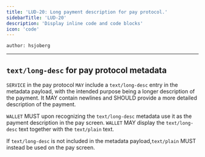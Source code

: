```yaml
---
title: 'LUD-20: Long payment description for pay protocol.'
sidebarTitle: 'LUD-20'
description: 'Display inline code and code blocks'
icon: 'code'
---
```


`author: hsjoberg`

---

## `text/long-desc` for pay protocol metadata

`SERVICE` in the pay protocol `MAY` include a `text/long-desc` entry in the metadata payload, with the intended purpose being a longer description of the payment. It MAY contain newlines and SHOULD provide a more detailed description of the payment.

`WALLET` MUST upon recognizing the `text/long-desc` metadata use it as the payment description in the pay screen.
`WALLET` MAY display the `text/long-desc` text together with the `text/plain` text.

If `text/long-desc` is not included in the metadata payload,`text/plain` MUST instead be used on the pay screen.